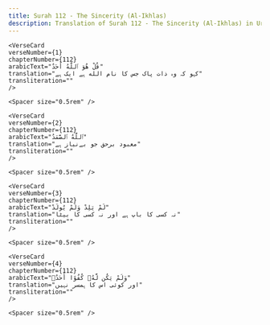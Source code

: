 ```yaml
---
title: Surah 112 - The Sincerity (Al-Ikhlas)  
description: Translation of Surah 112 - The Sincerity (Al-Ikhlas) in Urdu
---
```







    <VerseCard 
    verseNumber={1}
    chapterNumber={112}
    arabicText="قُلْ هُوَ ٱللَّهُ أَحَدٌ"
    translation="کہو کہ وہ ذات پاک جس کا نام الله ہے ایک ہے"
    transliteration=""
    />

    <Spacer size="0.5rem" />
                
    <VerseCard 
    verseNumber={2}
    chapterNumber={112}
    arabicText="ٱللَّهُ ٱلصَّمَدُ"
    translation="معبود برحق جو بےنیاز ہے"
    transliteration=""
    />

    <Spacer size="0.5rem" />
                
    <VerseCard 
    verseNumber={3}
    chapterNumber={112}
    arabicText="لَمْ يَلِدْ وَلَمْ يُولَدْ"
    translation="نہ کسی کا باپ ہے اور نہ کسی کا بیٹا"
    transliteration=""
    />

    <Spacer size="0.5rem" />
                
    <VerseCard 
    verseNumber={4}
    chapterNumber={112}
    arabicText="وَلَمْ يَكُن لَّهُۥ كُفُوًا أَحَدٌۢ"
    translation="اور کوئی اس کا ہمسر نہیں"
    transliteration=""
    />

    <Spacer size="0.5rem" />
                